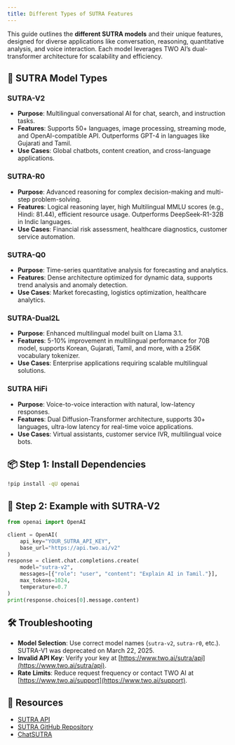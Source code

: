```yaml
---
title: Different Types of SUTRA Features
---
```


This guide outlines the **different SUTRA models** and their unique features, designed for diverse applications like conversation, reasoning, quantitative analysis, and voice interaction. Each model leverages TWO AI’s dual-transformer architecture for scalability and efficiency.

## 🌟 SUTRA Model Types

### SUTRA-V2

- **Purpose**: Multilingual conversational AI for chat, search, and instruction tasks.
- **Features**: Supports 50+ languages, image processing, streaming mode, and OpenAI-compatible API. Outperforms GPT-4 in languages like Gujarati and Tamil.[](https://www.deeplearning.ai/the-batch/startup-two-ai-launches-sutra-a-multilingual-model-for-south-asian-markets/)[](https://www.two.ai/blog/sutra-v2-is-here)
- **Use Cases**: Global chatbots, content creation, and cross-language applications.

### SUTRA-R0

- **Purpose**: Advanced reasoning for complex decision-making and multi-step problem-solving.
- **Features**: Logical reasoning layer, high Multilingual MMLU scores (e.g., Hindi: 81.44), efficient resource usage. Outperforms DeepSeek-R1-32B in Indic languages.[](https://www.analyticsvidhya.com/blog/2025/02/sutra-r0/)[](https://analyticsindiamag.com/ai-news-updates/jio-backed-two-ai-launches-multilingual-reasoning-model-sutra-r0/)
- **Use Cases**: Financial risk assessment, healthcare diagnostics, customer service automation.

### SUTRA-Q0

- **Purpose**: Time-series quantitative analysis for forecasting and analytics.
- **Features**: Dense architecture optimized for dynamic data, supports trend analysis and anomaly detection.[](https://www.two.ai/sutra)
- **Use Cases**: Market forecasting, logistics optimization, healthcare analytics.

### SUTRA-Dual2L

- **Purpose**: Enhanced multilingual model built on Llama 3.1.
- **Features**: 5-10% improvement in multilingual performance for 70B model, supports Korean, Gujarati, Tamil, and more, with a 256K vocabulary tokenizer.[](https://analyticsindiamag.com/ai-news-updates/two-announces-sutra-dual2l-a-multilingual-ai-model-using-llama-3-1/)
- **Use Cases**: Enterprise applications requiring scalable multilingual solutions.

### SUTRA HiFi

- **Purpose**: Voice-to-voice interaction with natural, low-latency responses.
- **Features**: Dual Diffusion-Transformer architecture, supports 30+ languages, ultra-low latency for real-time voice applications.[](https://analyticsindiamag.com/ai-news-updates/jio-backed-two-ai-launches-multilingual-voice-model-sutra-hifi/)
- **Use Cases**: Virtual assistants, customer service IVR, multilingual voice bots.

## 📦 Step 1: Install Dependencies

```bash
!pip install -qU openai
```

## 🔐 Step 2: Example with SUTRA-V2

```python
from openai import OpenAI

client = OpenAI(
    api_key="YOUR_SUTRA_API_KEY",
    base_url="https://api.two.ai/v2"
)
response = client.chat.completions.create(
    model="sutra-v2",
    messages=[{"role": "user", "content": "Explain AI in Tamil."}],
    max_tokens=1024,
    temperature=0.7
)
print(response.choices[0].message.content)
```

## 🛠 Troubleshooting

- **Model Selection**: Use correct model names (`sutra-v2`, `sutra-r0`, etc.). SUTRA-V1 was deprecated on March 22, 2025.[](https://www.two.ai/blog/sutra-v2-is-here)
- **Invalid API Key**: Verify your key at [https://www.two.ai/sutra/api](https://www.two.ai/sutra/api).
- **Rate Limits**: Reduce request frequency or contact TWO AI at [https://www.two.ai/support](https://www.two.ai/support).

## 📎 Resources

- [SUTRA API](https://www.two.ai/sutra/api)
- [SUTRA GitHub Repository](https://github.com/sutra-dev/sutra-cookbook)
- [ChatSUTRA](https://chat.two.ai)
